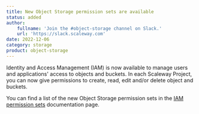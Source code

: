 ```yaml
---
title: New Object Storage permission sets are available 
status: added
author:
    fullname: 'Join the #object-storage channel on Slack.'
    url: 'https://slack.scaleway.com'
date: 2022-12-06
category: storage
product: object-storage
---
```


Identity and Access Management (IAM) is now available to manage users and applications' access to objects and buckets. In each Scaleway Project, you can now give permissions to create, read, edit and/or delete object and buckets.

You can find a list of the new Object Storage permission sets in the [IAM permission sets](/iam/reference-content/permission-sets/) documentation page.